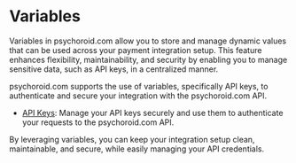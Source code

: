 # Variables

Variables in psychoroid.com allow you to store and manage dynamic values that can be used across your payment integration setup. This feature enhances flexibility, maintainability, and security by enabling you to manage sensitive data, such as API keys, in a centralized manner.

psychoroid.com supports the use of variables, specifically API keys, to authenticate and secure your integration with the psychoroid.com API.

- [API Keys](./api-keys): Manage your API keys securely and use them to authenticate your requests to the psychoroid.com API.

By leveraging variables, you can keep your integration setup clean, maintainable, and secure, while easily managing your API credentials.